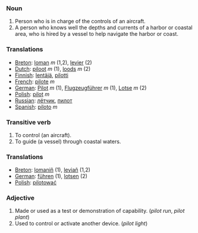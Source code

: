 ===Noun===

#Person who is in charge of the controls of an aircraft.
#A person who knows well the depths and currents of a harbor or coastal area, who is hired by a vessel to help navigate the harbor or coast.



===Translations===
*[[Breton]]: [[loman]] ''m'' (1,2), [[levier]] (2)
*[[Dutch]]: [[piloot]] ''m'' (1), [[loods]] ''m'' (2)
*[[Finnish]]: [[lentäjä]], [[pilotti]]
*[[French]]: [[pilote]]  ''m''
*[[German]]: [[Pilot]] ''m'' (1), [[Flugzeugführer]] ''m'' (1), [[Lotse]] ''m'' (2)
*[[Polish]]: [[pilot]] ''m''
*[[Russian]]: [[лётчик]], [[пилот]]
*[[Spanish]]: [[piloto]] ''m''


===Transitive verb===

# To control (an aircraft).
# To guide (a vessel) through coastal waters.

===Translations===

*[[Breton]]: [[lomaniñ]] (1), [[leviañ]] (1,2)
*[[German]]: [[führen]] (1), [[lotsen]] (2)
*[[Polish]]: [[pilotować]]

===Adjective===

# Made or used as a test or demonstration of capability. (''pilot run'', ''pilot plant'')
# Used to control or activate another device. (''pilot light'')